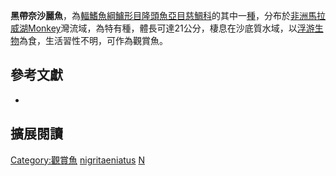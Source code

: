 {{Speciesbox
| name = 黑帶奈沙麗魚
| status = LC
| status_system = IUCN3.1
| image = 
| image_width = 260px
| image_caption = 
| genus = Nyassachromis
| species = nigritaeniatus
| authority = [[Trewavas|Trewavas]], 1935
| synonyms = *''Haplochromis nigritaeniatus''<br /><small>Trewavas, 1935</small>
*''Cyrtocara nigritaeniata''<br /><small>Trewavas, 1935</small>
}}
'''黑帶奈沙麗魚'''，為[[輻鰭魚綱|輻鰭魚綱]][[鱸形目|鱸形目]][[隆頭魚亞目|隆頭魚亞目]][[慈鯛科|慈鯛科]]的其中一[[種|種]]，分布於[[非洲|非洲]][[馬拉威湖|馬拉威湖]]Monkey灣流域，為特有種，體長可達21公分，棲息在沙底質水域，以[[浮游生物|浮游生物]]為食，生活習性不明，可作為觀賞魚。

== 參考文獻 ==
*{{FishBase_species|genus=Nyassachromis|species=nigritaeniatus|year=2013|month=4}}

== 擴展閱讀 ==
{{refbegin}}
{{wikispecies-inline|Nyassachromis nigritaeniatus|黑帶奈沙麗魚}}
{{refend}}
{{Taxonbar|from=Q3317894}}

[[Category:觀賞魚|Category:觀賞魚]]
[[Category:奈沙麗魚屬|nigritaeniatus]]
[[Category:1935年描述的魚類|N]]


{{鱸形目小作品}}